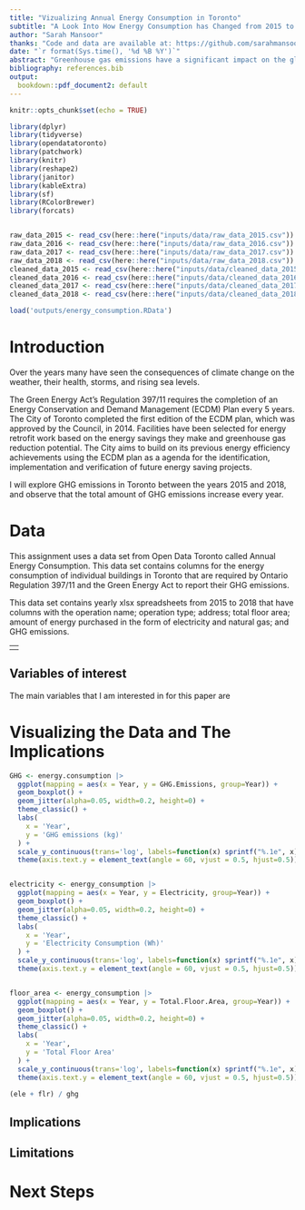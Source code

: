 ```yaml
---
title: "Vizualizing Annual Energy Consumption in Toronto"
subtitle: "A Look Into How Energy Consumption has Changed from 2015 to 2018 "
author: "Sarah Mansoor"
thanks: "Code and data are available at: https://github.com/sarahmansoorr/telling_stories"
date: "`r format(Sys.time(), '%d %B %Y')`"
abstract: "Greenhouse gas emissions have a significant impact on the global climate and are a key factor in climate change. This paper aims to examine the greenhouse gas emissions in Toronto and their change between the years 2011 and 2018. I examine the data and find that the total reported emissions in Toronto are increasing yearly, but on average public agencies are reporting decreases in their greenhouse gas emissions."
bibliography: references.bib
output:
  bookdown::pdf_document2: default
---
```


```r
knitr::opts_chunk$set(echo = TRUE)

library(dplyr)
library(tidyverse)
library(opendatatoronto)
library(patchwork)
library(knitr)
library(reshape2)
library(janitor)
library(kableExtra)
library(sf)
library(RColorBrewer)
library(forcats)


raw_data_2015 <- read_csv(here::here("inputs/data/raw_data_2015.csv"))
raw_data_2016 <- read_csv(here::here("inputs/data/raw_data_2016.csv"))
raw_data_2017 <- read_csv(here::here("inputs/data/raw_data_2017.csv"))
raw_data_2018 <- read_csv(here::here("inputs/data/raw_data_2018.csv"))
cleaned_data_2015 <- read_csv(here::here("inputs/data/cleaned_data_2015.csv"))
cleaned_data_2016 <- read_csv(here::here("inputs/data/cleaned_data_2016.csv"))
cleaned_data_2017 <- read_csv(here::here("inputs/data/cleaned_data_2017.csv"))
cleaned_data_2018 <- read_csv(here::here("inputs/data/cleaned_data_2018.csv"))

load('outputs/energy_consumption.RData')

```

# Introduction

Over the years many have seen the consequences of climate change on the weather, their health, storms, and rising sea levels.

The Green Energy Act's Regulation 397/11 requires the completion of an Energy Conservation and Demand Management (ECDM) Plan every 5 years. The City of Toronto completed the first edition of the ECDM plan, which was approved by the Council, in 2014. Facilities have been selected for energy retrofit work based on the energy savings they make and greenhouse gas reduction potential. The City aims to build on its previous energy efficiency achievements using the ECDM plan as a agenda for the identification, implementation and verification of future energy saving projects.

I will explore GHG emissions in Toronto between the years
2015 and 2018, and observe that the total amount of GHG emissions increase
every year.

\pagebreak

# Data

This assignment uses a data set from Open Data Toronto called Annual Energy Consumption. This data set contains columns for the energy consumption of individual buildings in Toronto that are required by Ontario Regulation 397/11 and the Green Energy Act to report their GHG emissions.

This data set contains yearly xlsx spreadsheets from
2015 to 2018 that have columns with the operation name; operation type; address; total floor area; amount of energy purchased in the form of electricity and natural gas; and GHG emissions.

|     |
|-----|
|     |

## Variables of interest

The main variables that I am interested in for this paper are

# Visualizing the Data and The Implications

```r
GHG <- energy.consumption |>
  ggplot(mapping = aes(x = Year, y = GHG.Emissions, group=Year)) +
  geom_boxplot() +
  geom_jitter(alpha=0.05, width=0.2, height=0) +
  theme_classic() +
  labs(
    x = 'Year',
    y = 'GHG emissions (kg)'
  ) +
  scale_y_continuous(trans='log', labels=function(x) sprintf("%.1e", x)) +
  theme(axis.text.y = element_text(angle = 60, vjust = 0.5, hjust=0.5))


electricity <- energy_consumption |>
  ggplot(mapping = aes(x = Year, y = Electricity, group=Year)) +
  geom_boxplot() +
  geom_jitter(alpha=0.05, width=0.2, height=0) +
  theme_classic() +
  labs(
    x = 'Year',
    y = 'Electricity Consumption (Wh)'
  ) +
  scale_y_continuous(trans='log', labels=function(x) sprintf("%.1e", x)) +
  theme(axis.text.y = element_text(angle = 60, vjust = 0.5, hjust=0.5))


floor_area <- energy_consumption |>
  ggplot(mapping = aes(x = Year, y = Total.Floor.Area, group=Year)) +
  geom_boxplot() +
  geom_jitter(alpha=0.05, width=0.2, height=0) +
  theme_classic() +
  labs(
    x = 'Year',
    y = 'Total Floor Area'
  ) +
  scale_y_continuous(trans='log', labels=function(x) sprintf("%.1e", x)) +
  theme(axis.text.y = element_text(angle = 60, vjust = 0.5, hjust=0.5))

(ele + flr) / ghg

```

## Implications

## **Limitations**

# Next Steps
